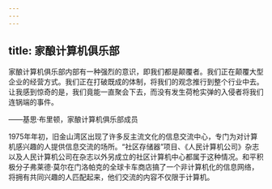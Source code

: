 ```yaml
---
---
---
```

title: 家酿计算机俱乐部
---




家酿计算机俱乐部内部有一种强烈的意识，即我们都是颠覆者。我们正在颠覆大型企业的经营方式。我们正在打破既成的体制，将我们的观念推行到整个行业中去。让我感到惊奇的是，我们竟能一直聚会下去，而没有发生荷枪实弹的入侵者将我们连锅端的事件。

——基思·布里顿，家酿计算机俱乐部成员



1975年年初，旧金山湾区出现了许多反主流文化的信息交流中心，专门为对计算机感兴趣的人提供信息交流的场所。“社区存储器”项目、《人民计算机公司》杂志以及人民计算机公司在杂志以外另成立的社区计算机中心都属于这种情况。和平积极分子弗莱德·莫尔在门洛帕克的全球卡车商店搞了一个非计算机化的信息网络，将拥有共同兴趣的人匹配起来，他们交流的内容不仅限于计算机。